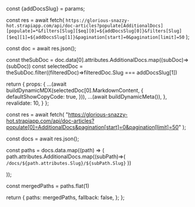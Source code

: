 

const {addDocsSlug} = params;

const res = await fetch(
`https://glorious-snazzy-hot.strapiapp.com/api/doc-articles?populate[AdditionalDocs][populate]=*&filters[Slug][$eq][0]=${addDocsSlug[0]}&filters[Slug][$eq][1]=${addDocsSlug[1]}&pagination[start]=0&pagination[limit]=50`
);

const doc = await res.json();

const theSubDoc = doc.data[0].attributes.AdditionalDocs.map((subDoc)=>(subDoc))
const selectedDoc = theSubDoc.filter((filteredDoc)=>filteredDoc.Slug === addDocsSlug[1])

return {
props: {
...(await buildDynamicMDX(selectedDoc[0].MarkdownContent, {
defaultShowCopyCode: true,
})),
...(await buildDynamicMeta()),
},
revalidate: 10,
}
};


const res = await fetch(
"https://glorious-snazzy-hot.strapiapp.com/api/doc-articles?populate[0]=AdditionalDocs&pagination[start]=0&pagination[limit]=50"
);

const docs = await res.json();

const paths = docs.data.map((path) => (
path.attributes.AdditionalDocs.map((subPath)=>(
`/docs/${path.attributes.Slug}/${subPath.Slug}`
))

));

const mergedPaths = paths.flat(1)

return {
paths: mergedPaths,
fallback: false,
};
};

<RemoteContent />
